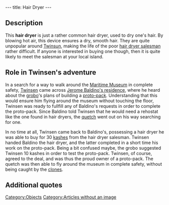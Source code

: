 ---
title: Hair Dryer
---

{{Quote|
Quote=I've been working on a Jet-Pack prototype for days now. It's a small reactor that harnesses onto your back and allows you to fly about. My problem is that my last test flight wreaked a bit of havoc on the garden wall. It is rather difficult to fine tune the motor's power. I need a rheostat like the one you find in a hair dryer. Do you think you can find one of those for me?|
Character=[[Jerome Baldino]]}}

==Description==
This '''hair dryer''' is just a rather common hair dryer, used to dry one's hair. By blowing hot air, this device ensures a dry, smooth hair. They are quite unpopular around [[Twinsun]], making the life of the poor [[hair dryer salesman]] rather difficult. If anyone is interested in buying one though, then it is quite likely to meet the salesman at your local island.

==Role in Twinsen's adventure==
In a search for a way to walk around the [[Maritime Museum]] in complete safety, [[Twinsen]] came across [[Jerome Baldino's residence (Proxim-City)|Jerome Baldino's residence]], where he heard about the [[grobo]]'s plans of building a [[proto-pack]]. Understanding that this would ensure him flying around the museum without touching the floor, Twinsen was ready to fullfill any of Baldino's requests in order to complete the proto-pack. Since Baldino told Twinsen that he would need a rehostat like the one found in hair dryers, the [[quetch]] went out on his way searching for one.

In no time at all, Twinsen came back to Baldino's, possessing a hair dryer he was able to buy for 30 [[kashes]] from the hair dryer salesman. Twinsen handed Baldino the hair dryer, and the latter completed in a short time his work on the proto-pack. Being a bit confused maybe, the grobo suggested Twinsen 10 kashes in order to test the proto-pack. Twinsen, of course, agreed to the deal, and was thus the proud owner of a proto-pack. The quetch was then able to fly around the museum in complete safety, without being caught by the [[clones]].

==Additional quotes==
{{Quote|
Quote=Can't seem to sell a single hair dryer here. One of my colleagues is already out there trying his best. If this keeps up, I'll have to move on to another island.|
Character=Hairdryer salesman}}
{{Quote|
Quote=30 Kashes for a hair dryer, how about that? I normally sell them door to door, but customers are sparse, and you seem nice enough.|
Character=Hairdryer salesman}}
{{Quote|
Quote=So you found a hair dryer? Great! I'll be with you in a minute, just let me install the rheostat.|
Character=Jerome Baldino}}

[[Category:Objects]]
[[Category:Articles without an image]]